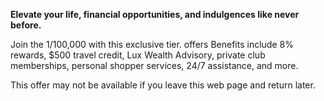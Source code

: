 **Elevate your life, financial opportunities, and indulgences like never before.**

Join the 1/100,000 with this exclusive tier. offers Benefits include 8% rewards, $500 travel credit, Lux Wealth Advisory, private club memberships, personal shopper services, 24/7 assistance, and more.

This offer may not be available if you leave this web page and return later.
